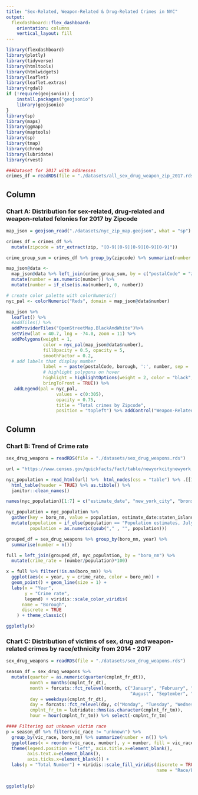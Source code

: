 ```yaml
---
title: "Sex-Related, Weapon-Related & Drug-Related Crimes in NYC"
output: 
  flexdashboard::flex_dashboard:
    orientation: columns
    vertical_layout: fill
---
```


```r
library(flexdashboard)
library(plotly)
library(tidyverse)
library(htmltools)
library(htmlwidgets)
library(leaflet)
library(leaflet.extras)
library(rgdal)
if (!require(geojsonio)) {
    install.packages("geojsonio")
    library(geojsonio)
}
library(sp)
library(maps)
library(ggmap)
library(maptools)
library(sp)
library(tmap)
library(chron)
library(lubridate)
library(rvest)
```

```r
###Dataset for 2017 with addresses
crimes_df = readRDS(file = "./datasets/all_sex_drug_weapon_zip_2017.rds")

```

Column {data-width=600}
-----------------------------------------------------------------------

### Chart A: Distribution for sex-related, drug-related and weapon-related felonies for 2017 by Zipcode

```r
map_json = geojson_read("./datasets/nyc_zip_map.geojson", what = "sp")

crimes_df = crimes_df %>% 
  mutate(zipcode = str_extract(zip, "[0-9][0-9][0-9][0-9][0-9]"))

crime_group_sum = crimes_df %>% group_by(zipcode) %>% summarize(number = n())

map_json@data <-  
  map_json@data %>% left_join(crime_group_sum, by = c("postalCode" = "zipcode")) %>% 
  mutate(number = as.numeric(number)) %>% 
  mutate(number = if_else(is.na(number), 0, number))

# create color palette with colorNumeric()
nyc_pal <- colorNumeric("Reds", domain = map_json@data$number)

map_json %>% 
  leaflet() %>% 
  #addTiles() %>% 
  addProviderTiles("OpenStreetMap.BlackAndWhite")%>% 
  setView(lat = 40.7, lng = -74.0, zoom = 11) %>% 
  addPolygons(weight = 1, 
              color = nyc_pal(map_json@data$number), 
              fillOpacity = 0.5, opacity = 5, 
              smoothFactor = 0.2, 
  # add labels that display mumber
              label = ~ paste(postalCode, borough, ':', number, sep = '\n'),
              # highlight polygons on hover
              highlight = highlightOptions(weight = 2, color = "black",
              bringToFront = TRUE)) %>% 
   addLegend(pal = nyc_pal,
                   values = c(0:305),
                   opacity = 0.75,
                   title = "Total crimes by Zipcode",
                   position = "topleft") %>% addControl("Weapon-Related, Sex-Related and Drug-Related Felony offenses 2017", position = "topright")
```

Column {data-width=400}
-----------------------------------------------------------------------

### Chart B: Trend of Crime rate

```r
sex_drug_weapons = readRDS(file = "./datasets/sex_drug_weapons.rds")

url = "https://www.census.gov/quickfacts/fact/table/newyorkcitynewyork,bronxcountybronxboroughnewyork,kingscountybrooklynboroughnewyork,newyorkcountymanhattanboroughnewyork,queenscountyqueensboroughnewyork,richmondcountystatenislandboroughnewyork/PST045217"

nyc_population = read_html(url) %>%  html_nodes(css = "table") %>% .[[1]] %>% 
  html_table(header = TRUE) %>% as.tibble() %>% 
  janitor::clean_names()

names(nyc_population)[1:7] = c("estimate_date", "new_york_city", "bronx", "brooklyn", "manhattan", "queens", "staten_island")

nyc_population = nyc_population %>% 
  gather(key = boro_nm, value = population, estimate_date:staten_island) %>% 
  mutate(population = if_else(population == "Population estimates, July 1, 2017,  (V2017)", "2017", population),
         population = as.numeric(gsub("," , "", population)))

grouped_df = sex_drug_weapons %>% group_by(boro_nm, year) %>% 
  summarise(number = n())

full = left_join(grouped_df, nyc_population, by = "boro_nm") %>% 
  mutate(crime_rate = (number/population)*100)

x = full %>% filter(!is.na(boro_nm)) %>% 
  ggplot(aes(x = year, y = crime_rate, color = boro_nm)) + 
  geom_point() + geom_line(size = 1) +
  labs(x = "Year",
       y = "Crime rate",
       legend) + viridis::scale_color_viridis(
      name = "Borough", 
      discrete = TRUE
    ) + theme_classic()

ggplotly(x)
```

### Chart C: Distribution of victims of sex, drug and weapon-related crimes by race/ethnicity from 2014 - 2017

```r
sex_drug_weapons = readRDS(file = "./datasets/sex_drug_weapons.rds")

season_df = sex_drug_weapons %>% 
  mutate(quarter = as.numeric(quarter(cmplnt_fr_dt)),
         month = months(cmplnt_fr_dt),
         month = forcats::fct_relevel(month, c("January", "February", "March", "April", "May", "June", "July",
                                               "August", "September", "October", "November", "December")),
         day = weekdays(cmplnt_fr_dt),
         day = forcats::fct_relevel(day, c("Monday", "Tuesday", "Wednesday", "Thursday", "Friday", "Saturday", "Sunday")),
         cmplnt_fr_tm = lubridate::hms(as.character(cmplnt_fr_tm)),
         hour = hour(cmplnt_fr_tm)) %>% select(-cmplnt_fr_tm)

#### Filtering out unknown victim race
p = season_df %>% filter(vic_race != "unknown") %>% 
  group_by(vic_race, boro_nm) %>% summarize(number = n()) %>% 
  ggplot(aes(x = reorder(vic_race, number), y = number, fill = vic_race)) + geom_col()  + 
  theme(legend.position = "left", axis.title.x=element_blank(),
        axis.text.x=element_blank(),
        axis.ticks.x=element_blank()) +
  labs(y = "Total Number") + viridis::scale_fill_viridis(discrete = TRUE,
                                                         name = "Race/Ethnicity")


ggplotly(p)
  
```


